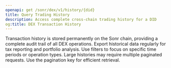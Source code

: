 ```yaml
---
openapi: get /sonr/dex/v1/history/{did}
title: Query Trading History
description: Access complete cross-chain trading history for a DID
og:title: DEX Transaction History
---
```


<Info>
  Transaction history is stored permanently on the Sonr chain,
  providing a complete audit trail of all DEX operations.
</Info>

<Tip>
  Export historical data regularly for tax reporting and portfolio analysis.
  Use filters to focus on specific time periods or operation types.
</Tip>

<Note>
  Large histories may require multiple paginated requests.
  Use the pagination key for efficient retrieval.
</Note>
